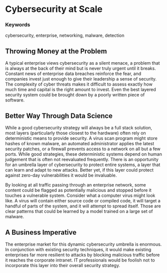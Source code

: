 # Cybersecurity at Scale <!--slug?-->

### Keywords
cybersecurity, enterprise, networking, malware, detection <!--add tech keywords-->

## Throwing Money at the Problem
A typical enterprise views cybersecurity as a silent menace, a problem that is always at the back of their mind but is never truly urgent until it breaks. 
Constant news of enterprise data breaches reinforce the fear, and companies invest just enough to give their leadership a sense of security. <!--examples?-->
The complexity of cyber threats makes it difficult to assess exactly how much time and capital is the right amount to invest. 
Even the best layered security system could be brought down by a poorly written piece of software. <!--Add some examples to support these claims-->

## Better Way Through Data Science <!--make headings more informative-->
While a good cybersecurity strategy will always be a full stack solution, most layers (particularly those closest to the hardware) often rely on deterministic means to provide security. 
A virus scan program might store hashes of known malware, an automated administrator applies the latest security patches, or a firewall prevents access to a network on all but a few ports. 
While good strategies, these deterministic systems depend on human judgement that is often not reevaluated frequently. 
There is an opportunity for an umbrella layer of cybersecurity to protect entire systems, a layer that can learn and adapt to new attacks. 
Better yet, if this layer could protect against zero-day vulnerabilities it would be invaluable. <!--explain "zero-day"-->

By looking at all traffic passing through an enterprise network, some content could be flagged as potentially malicious and stopped before it touches a vulnerable system. 
Consider what a computer virus might look like. <!--An example or is this the project you're proposing?-->
A virus will contain either source code or compiled code, it will target a handful of parts of the system, and it will attempt to spread itself. 
Those are clear patterns that could be learned by a model trained on a large set of malware.

## A Business Imperative
The enterprise market for this dynamic cybersecurity umbrella is enormous. 
In conjunction with existing security techniques, it would make existing enterprises far more resilient to attacks by blocking malicious traffic before it reaches the corporate intranet. 
IT professionals would be foolish not to incorporate this layer into their overall security strategy. <!--so you say!-->
<!--
## First Headline Attempt
Enterprises safe fom malware using network scanning: CEO still writes passwords on sticky notes 

## Summarized Peer Feedback
Throwing Money at the Problem
- Add supporting evidence (Charlene)
- Unclear if enterprise is spending too much or too little (Simon)
Better Way Through Data Science
- Make technical explanation more concise (Akhil and Charlene)
- Add a better description of what machine code means and how data science would be applied (Akhil)
A Business Imperative
- How does this scale up, or is it always an enterprise-specific solution. 
(Akhil)
-->

